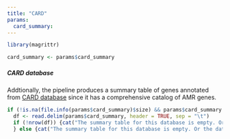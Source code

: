 ```yaml
---
title: "CARD"
params:
  card_summary:
---
```

```r
library(magrittr)

card_summary <- params$card_summary
```

##### CARD database

Addtionally, the pipeline produces a summary table of genes annotated from [CARD database](https://card.mcmaster.ca/) since it has a comprehensive catalog of AMR genes.

```r
if (!is.na(file.info(params$card_summary)$size) && params$card_summary != 'na') {
  df <- read.delim(params$card_summary, header = TRUE, sep = "\t")
  if (!nrow(df)) {cat("The summary table for this database is empty. Or the database was not used, or no element were found!")} else {df} 
  } else {cat("The summary table for this database is empty. Or the database was not used, or no element were found!")}
```